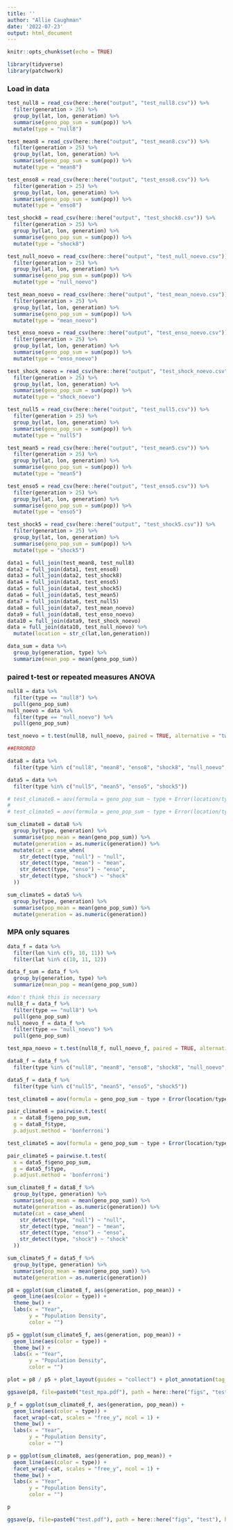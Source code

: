 ```yaml
---
title: ''
author: "Allie Caughman"
date: '2022-07-23'
output: html_document
---
```


```r
knitr::opts_chunk$set(echo = TRUE)

library(tidyverse)
library(patchwork)
```

### Load in data

```r
test_null8 = read_csv(here::here("output", "test_null8.csv")) %>% 
  filter(generation > 25) %>% 
  group_by(lat, lon, generation) %>% 
  summarise(geno_pop_sum = sum(pop)) %>% 
  mutate(type = "null8")

test_mean8 = read_csv(here::here("output", "test_mean8.csv")) %>% 
  filter(generation > 25) %>% 
  group_by(lat, lon, generation) %>% 
  summarise(geno_pop_sum = sum(pop)) %>% 
  mutate(type = "mean8")

test_enso8 = read_csv(here::here("output", "test_enso8.csv")) %>% 
  filter(generation > 25) %>% 
  group_by(lat, lon, generation) %>% 
  summarise(geno_pop_sum = sum(pop)) %>% 
  mutate(type = "enso8")

test_shock8 = read_csv(here::here("output", "test_shock8.csv")) %>% 
  filter(generation > 25) %>% 
  group_by(lat, lon, generation) %>% 
  summarise(geno_pop_sum = sum(pop)) %>% 
  mutate(type = "shock8") 

test_null_noevo = read_csv(here::here("output", "test_null_noevo.csv")) %>% 
  filter(generation > 25) %>% 
  group_by(lat, lon, generation) %>% 
  summarise(geno_pop_sum = sum(pop)) %>% 
  mutate(type = "null_noevo")

test_mean_noevo = read_csv(here::here("output", "test_mean_noevo.csv")) %>% 
  filter(generation > 25) %>% 
  group_by(lat, lon, generation) %>% 
  summarise(geno_pop_sum = sum(pop)) %>% 
  mutate(type = "mean_noevo")

test_enso_noevo = read_csv(here::here("output", "test_enso_noevo.csv")) %>% 
  filter(generation > 25) %>% 
  group_by(lat, lon, generation) %>% 
  summarise(geno_pop_sum = sum(pop)) %>% 
  mutate(type = "enso_noevo")

test_shock_noevo = read_csv(here::here("output", "test_shock_noevo.csv")) %>% 
  filter(generation > 25) %>% 
  group_by(lat, lon, generation) %>% 
  summarise(geno_pop_sum = sum(pop)) %>% 
  mutate(type = "shock_noevo")

test_null5 = read_csv(here::here("output", "test_null5.csv")) %>% 
  filter(generation > 25) %>% 
  group_by(lat, lon, generation) %>% 
  summarise(geno_pop_sum = sum(pop)) %>% 
  mutate(type = "null5")

test_mean5 = read_csv(here::here("output", "test_mean5.csv")) %>% 
  filter(generation > 25) %>% 
  group_by(lat, lon, generation) %>% 
  summarise(geno_pop_sum = sum(pop)) %>% 
  mutate(type = "mean5")

test_enso5 = read_csv(here::here("output", "test_enso5.csv")) %>% 
  filter(generation > 25) %>% 
  group_by(lat, lon, generation) %>% 
  summarise(geno_pop_sum = sum(pop)) %>% 
  mutate(type = "enso5") 

test_shock5 = read_csv(here::here("output", "test_shock5.csv")) %>% 
  filter(generation > 25) %>% 
  group_by(lat, lon, generation) %>% 
  summarise(geno_pop_sum = sum(pop)) %>% 
  mutate(type = "shock5") 

data1 = full_join(test_mean8, test_null8)
data2 = full_join(data1, test_enso8)
data3 = full_join(data2, test_shock8)
data4 = full_join(data3, test_enso5)
data5 = full_join(data4, test_shock5)
data6 = full_join(data5, test_mean5)
data7 = full_join(data6, test_null5)
data8 = full_join(data7, test_mean_noevo)
data9 = full_join(data8, test_enso_noevo)
data10 = full_join(data9, test_shock_noevo)
data = full_join(data10, test_null_noevo) %>% 
  mutate(location = str_c(lat,lon,generation))

data_sum = data %>% 
  group_by(generation, type) %>% 
  summarize(mean_pop = mean(geno_pop_sum))
```

### paired t-test or repeated measures ANOVA 

```r
null8 = data %>% 
  filter(type == "null8") %>% 
  pull(geno_pop_sum)
null_noevo = data %>% 
  filter(type == "null_noevo") %>% 
  pull(geno_pop_sum)

test_noevo = t.test(null8, null_noevo, paired = TRUE, alternative = "two.sided")
```

```r
##ERRORED

data8 = data %>% 
  filter(type %in% c("null8", "mean8", "enso8", "shock8", "null_noevo", "mean_noevo", "enso_noevo", "shock_noevo"))

data5 = data %>% 
  filter(type %in% c("null5", "mean5", "enso5", "shock5"))

# test_climate8 = aov(formula = geno_pop_sum ~ type + Error(location/type), data = data8)
# 
# test_climate5 = aov(formula = geno_pop_sum ~ type + Error(location/type), data = data5)

sum_climate8 = data8 %>% 
  group_by(type, generation) %>% 
  summarise(pop_mean = mean(geno_pop_sum)) %>%
  mutate(generation = as.numeric(generation)) %>% 
  mutate(cat = case_when(
    str_detect(type, "null") ~ "null",
    str_detect(type, "mean") ~ "mean",
    str_detect(type, "enso") ~ "enso",
    str_detect(type, "shock") ~ "shock"
  ))

sum_climate5 = data5 %>% 
  group_by(type, generation) %>% 
  summarise(pop_mean = mean(geno_pop_sum)) %>%
  mutate(generation = as.numeric(generation))
```


### MPA only squares

```r
data_f = data %>% 
  filter(lon %in% c(9, 10, 11)) %>% 
  filter(lat %in% c(10, 11, 12))

data_f_sum = data_f %>% 
  group_by(generation, type) %>% 
  summarize(mean_pop = mean(geno_pop_sum))
```

```r
#don't think this is necessary
null8_f = data_f %>% 
  filter(type == "null8") %>% 
  pull(geno_pop_sum)
null_noevo_f = data_f %>% 
  filter(type == "null_noevo") %>% 
  pull(geno_pop_sum)

test_mpa_noevo = t.test(null8_f, null_noevo_f, paired = TRUE, alternative = "two.sided")
```

```r
data8_f = data_f %>% 
  filter(type %in% c("null8", "mean8", "enso8", "shock8", "null_noevo", "mean_noevo", "enso_noevo", "shock_noevo"))

data5_f = data_f %>% 
  filter(type %in% c("null5", "mean5", "enso5", "shock5"))

test_climate8 = aov(formula = geno_pop_sum ~ type + Error(location/type), data = data8_f)

pair_climate8 = pairwise.t.test(
  x = data8_f$geno_pop_sum,
  g = data8_f$type,
  p.adjust.method = 'bonferroni')

test_climate5 = aov(formula = geno_pop_sum ~ type + Error(location/type), data = data5_f)

pair_climate5 = pairwise.t.test(
  x = data5_f$geno_pop_sum,
  g = data5_f$type,
  p.adjust.method = 'bonferroni')

sum_climate8_f = data8_f %>% 
  group_by(type, generation) %>% 
  summarise(pop_mean = mean(geno_pop_sum)) %>%
  mutate(generation = as.numeric(generation)) %>% 
  mutate(cat = case_when(
    str_detect(type, "null") ~ "null",
    str_detect(type, "mean") ~ "mean",
    str_detect(type, "enso") ~ "enso",
    str_detect(type, "shock") ~ "shock"
  ))

sum_climate5_f = data5_f %>% 
  group_by(type, generation) %>% 
  summarise(pop_mean = mean(geno_pop_sum)) %>%
  mutate(generation = as.numeric(generation))
```

```r
p8 = ggplot(sum_climate8_f, aes(generation, pop_mean)) +
  geom_line(aes(color = type)) +
  theme_bw() +
  labs(x = "Year", 
       y = "Population Density", 
       color = "")

p5 = ggplot(sum_climate5_f, aes(generation, pop_mean)) +
  geom_line(aes(color = type)) +
  theme_bw() +
  labs(x = "Year", 
       y = "Population Density", 
       color = "")

plot = p8 / p5 + plot_layout(guides = "collect") + plot_annotation(tag_levels = 'A')

ggsave(p8, file=paste0("test_mpa.pdf"), path = here::here("figs", "test"), height = 8, width = 8)

p_f = ggplot(sum_climate8_f, aes(generation, pop_mean)) +
  geom_line(aes(color = type)) +
  facet_wrap(~cat, scales = "free_y", ncol = 1) +
  theme_bw() +
  labs(x = "Year", 
       y = "Population Density", 
       color = "")
```

```r
p = ggplot(sum_climate8, aes(generation, pop_mean)) +
  geom_line(aes(color = type)) +
  facet_wrap(~cat, scales = "free_y", ncol = 1) +
  theme_bw() +
  labs(x = "Year", 
       y = "Population Density", 
       color = "")

p

ggsave(p, file=paste0("test.pdf"), path = here::here("figs", "test"), height = 11, width = 8)
```

